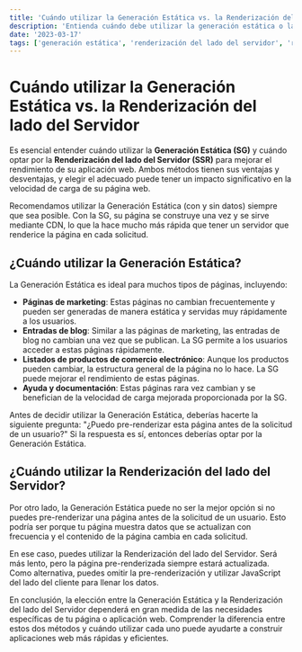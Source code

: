 ```yaml
---
title: 'Cuándo utilizar la Generación Estática vs. la Renderización del lado del Servidor: Una guía para una web más rápida'
description: 'Entienda cuándo debe utilizar la generación estática o la renderización del lado del servidor en su próxima aplicación web para optimizar la velocidad y el rendimiento.'
date: '2023-03-17'
tags: ['generación estática', 'renderización del lado del servidor', 'rendimiento web', 'Next.js']
---
```


# Cuándo utilizar la Generación Estática vs. la Renderización del lado del Servidor

Es esencial entender cuándo utilizar la **Generación Estática (SG)** y cuándo optar por la **Renderización del lado del Servidor (SSR)** para mejorar el rendimiento de su aplicación web. Ambos métodos tienen sus ventajas y desventajas, y elegir el adecuado puede tener un impacto significativo en la velocidad de carga de su página web.

Recomendamos utilizar la Generación Estática (con y sin datos) siempre que sea posible. Con la SG, su página se construye una vez y se sirve mediante CDN, lo que la hace mucho más rápida que tener un servidor que renderice la página en cada solicitud.

## ¿Cuándo utilizar la Generación Estática?

La Generación Estática es ideal para muchos tipos de páginas, incluyendo:

- **Páginas de marketing**: Estas páginas no cambian frecuentemente y pueden ser generadas de manera estática y servidas muy rápidamente a los usuarios.
- **Entradas de blog**: Similar a las páginas de marketing, las entradas de blog no cambian una vez que se publican. La SG permite a los usuarios acceder a estas páginas rápidamente.
- **Listados de productos de comercio electrónico**: Aunque los productos pueden cambiar, la estructura general de la página no lo hace. La SG puede mejorar el rendimiento de estas páginas.
- **Ayuda y documentación**: Estas páginas rara vez cambian y se benefician de la velocidad de carga mejorada proporcionada por la SG.

Antes de decidir utilizar la Generación Estática, deberías hacerte la siguiente pregunta: "¿Puedo pre-renderizar esta página antes de la solicitud de un usuario?" Si la respuesta es sí, entonces deberías optar por la Generación Estática.

## ¿Cuándo utilizar la Renderización del lado del Servidor?

Por otro lado, la Generación Estática puede no ser la mejor opción si no puedes pre-renderizar una página antes de la solicitud de un usuario. Esto podría ser porque tu página muestra datos que se actualizan con frecuencia y el contenido de la página cambia en cada solicitud.

En ese caso, puedes utilizar la Renderización del lado del Servidor. Será más lento, pero la página pre-renderizada siempre estará actualizada. Como alternativa, puedes omitir la pre-renderización y utilizar JavaScript del lado del cliente para llenar los datos.

En conclusión, la elección entre la Generación Estática y la Renderización del lado del Servidor dependerá en gran medida de las necesidades específicas de tu página o aplicación web. Comprender la diferencia entre estos dos métodos y cuándo utilizar cada uno puede ayudarte a construir aplicaciones web más rápidas y eficientes.